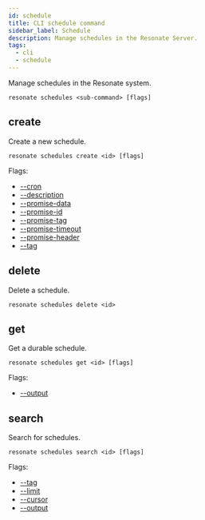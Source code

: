```yaml
---
id: schedule
title: CLI schedule command
sidebar_label: Schedule
description: Manage schedules in the Resonate Server.
tags:
  - cli
  - schedule
---
```


Manage schedules in the Resonate system.

```shell
resonate schedules <sub-command> [flags]
```

## create

Create a new schedule.

```shell
resonate schedules create <id> [flags]
```

Flags:

- [--cron](/operate/cli-reference/flags#--cron)
- [--description](/operate/cli-reference/flags#--description)
- [--promise-data](/operate/cli-reference/flags#--promise-data)
- [--promise-id](/operate/cli-reference/flags#--promise-id)
- [--promise-tag](/operate/cli-reference/flags#--promise-tag)
- [--promise-timeout](/operate/cli-reference/flags#--promise-timeout)
- [--promise-header](/operate/cli-reference/flags#--promise-header)
- [--tag](/operate/cli-reference/flags#--tag)

## delete

Delete a schedule.

```shell
resonate schedules delete <id>
```

## get

Get a durable schedule.

```shell
resonate schedules get <id> [flags]
```

Flags:

- [--output](/operate/cli-reference/flags#--output)

## search

Search for schedules.

```
resonate schedules search <id> [flags]
```

Flags:

- [--tag](/operate/cli-reference/flags#--tag)
- [--limit](/operate/cli-reference/flags#--limit)
- [--cursor](/operate/cli-reference/flags#--cursor)
- [--output](/operate/cli-reference/flags#--output)
